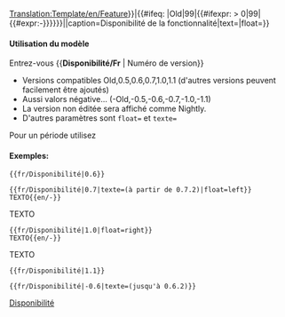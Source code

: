 <noinclude>[[Translation:Template/en/Feature]]</noinclude><includeonly>{{en/VersionBox|{{#ifeq: {{{1|}}}|Old|0|{{#ifexpr: {{{1|}}} < 0|0|{{{1|}}}}}}}|{{#ifeq: {{{1|}}}|Old|99|{{#ifexpr: {{{1|}}} > 0|99|{{#expr:-{{{1|}}}}}}}}}||caption=Disponibilité de la fonctionnalité|text={{{texte|}}}|float={{{float|}}}}}</includeonly><noinclude>

==== Utilisation du modèle====
Entrez-vous <nowiki>{{</nowiki>'''Disponibilité/Fr'''<nowiki> | Numéro de version}}</nowiki>
*Versions compatibles Old,0.5,0.6,0.7,1.0,1.1 (d'autres versions peuvent facilement être ajoutés)
*Aussi valors négative... (-Old,-0.5,-0.6,-0.7,-1.0,-1.1)
*La version non éditée sera affiché comme Nightly.
*D'autres paramètres sont <code>float=</code> et <code>texte=</code>
Pour un période utilisez {{s|Disponibilité_période/Fr}}

==== Exemples:====
<pre>{{fr/Disponibilité|0.6}}</pre>
{{fr/Disponibilité|0.6}}
<pre>{{fr/Disponibilité|0.7|texte=(à partir de 0.7.2)|float=left}}
TEXTO{{en/-}}</pre>
{{fr/Disponibilité|0.7|texte=(à partir de 0.7.2)|float=left}}
TEXTO{{en/-}}
<pre>{{fr/Disponibilité|1.0|float=right}}
TEXTO{{en/-}}</pre>
{{fr/Disponibilité|1.0|float=right}}
TEXTO{{en/-}}
<pre>{{fr/Disponibilité|1.1}}</pre>
{{fr/Disponibilité|1.1}}
<pre>{{fr/Disponibilité|-0.6|texte=(jusqu'à 0.6.2)}}</pre>
{{fr/Disponibilité|-0.6|texte=(jusqu'à 0.6.2)}}

[[Category:fr/Modèles|Disponibilité]]
</noinclude>